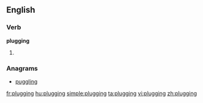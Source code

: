 ==English==

===Verb===
'''plugging'''

# {{present participle of|[[plug]]}}

===Anagrams===
* [[puggling#English|puggling]]

[[fr:plugging]]
[[hu:plugging]]
[[simple:plugging]]
[[ta:plugging]]
[[vi:plugging]]
[[zh:plugging]]